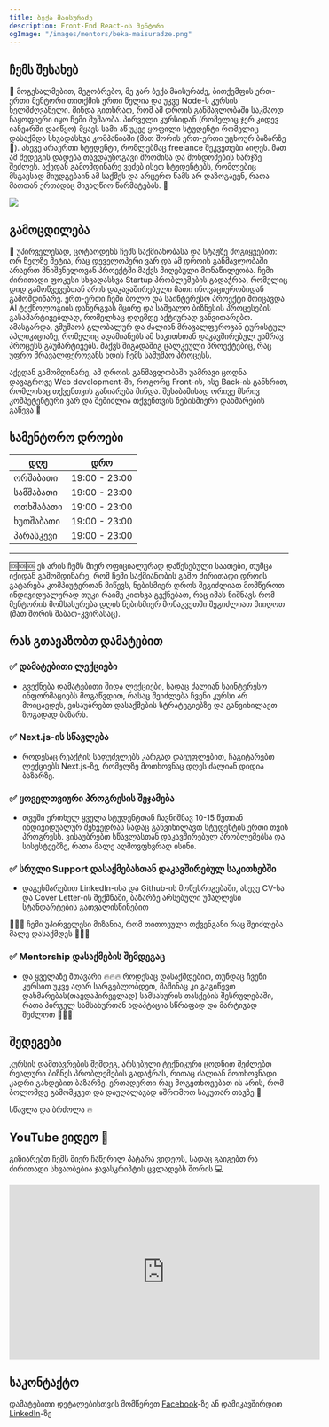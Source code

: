 ```yaml
---
title: ბექა მაისურაძე
description: Front-End React-ის მენტორი
ogImage: "/images/mentors/beka-maisuradze.png"
---
```


## ჩემს შესახებ
👋 მოგესალმებით, მეგობრებო, მე ვარ ბექა მაისურაძე, ბითქემფის ერთ-ერთი მენტორი თითქმის ერთი წელია და უკვე Node-ს კურსის ხელმძღვანელი. მინდა გითხრათ, რომ ამ დროის განმავლობაში საკმაოდ ნაყოფიერი იყო ჩემი მუშაობა. პირველი კურსიდან (რომელიც ჯერ კიდევ იანვარში დაიწყო) მყავს სამი აწ უკვე ყოფილი სტუდენტი რომელიც დასაქმდა სხვადასხვა კომპანიაში (მათ შორის ერთ-ერთი უცხოურ ბაზარზე 🤯). ასევე არაერთი სტუდენტი, რომლებმაც freelance შეკვეთები აიღეს. მათ ამ შედეგის დადება თავდაუზოგავი შრომისა და მონდომების ხარჯზე შეძლეს. აქედან გამომდინარე ვეძებ ისეთ სტუდენტებს, რომლებიც მსგავსად მიუდგებაინ ამ საქმეს და არცერთ წამს არ დაზოგავენ, რათა მათთან ერთადაც მივაღწიო წარმატებას. 🚀

<img
  src="/images/mentors/beka-maisuradze.png"
  className="rounded-md border w-[300px] mt-5 mx-auto"
/>


## გამოცდილება
🏢 უპირველესად, ცოტაოდენს ჩემს საქმიანობასა და სტაჟზე მოგიყვებით: ორ წელზე მეტია, რაც დეველოპერი ვარ და ამ დროის განმავლობაში არაერთ მნიშვნელოვან პროექტში მაქვს მიღებული მონაწილეობა. ჩემი ძირითადი ფოკუსი სხვადასხვა Startup პრობლემების გადაჭრაა, რომელიც დიდ გამოწვევებთან არის დაკავაშირებული მათი ინოვაციურობიდან გამომდინარე. ერთ-ერთი ჩემი ბოლო და საინტერესო პროექტი მოიცავდა AI ტექნოლოგიის დანერგვას მცირე და საშუალო ბიზნესის პროცესების გასამარტივებლად, რომელსაც დღემდე აქტიურად ვანვითარებთ. ამასგარდა, ვმუშაობ გლობალურ და ძალიან მრავალფეროვან ტურისტულ აპლიკაციაზე, რომელიც ადამიანებს ამ საკითხთან დაკავშირებულ უამრავ პროცესს გაუმარტივებს. მაქვს შიგადაშიგ ცალკეული პროექტებიც, რაც უფრო მრავალფეროვანს ხდის ჩემს სამუშაო პროცესს.

აქედან გამომდინარე, ამ დროის განმავლობაში უამრავი ცოდნა დავაგროვე Web development-ში, როგორც Front-ის, ისე Back-ის განხრით, რომლისაც თქვენთვის გაზიარება მინდა. შესაბამისად ორივე მხრივ კომპეტენტური ვარ და შემიძლია თქვენთვის ნებისმიერი დახმარების გაწევა 🙌



## სამენტორო დროები

| დღე       | დრო          |
| --------- | ------------ |
| ორშაბათი  | 19:00 - 23:00 |
| სამშაბათი | 19:00 - 23:00 |
| ოთხშაბათი | 19:00 - 23:00 |
| ხუთშაბათი | 19:00 - 23:00 |
| პარასკევი | 19:00 - 23:00 |


---
🆘🆘🆘 ეს არის ჩემს მიერ ოფიციალურად დაწესებული საათები, თუმცა იქიდან გამომდინარე, რომ ჩემი საქმიანობის გამო ძირითადი დროის გატარება კომპიუტერთან მიწევს, ნებისმიერ დროს შეგიძლიათ მომწეროთ ინდივიდუალურად თუკი რაიმე კითხვა გექნებათ, რაც იმას ნიშნავს რომ მენტორის მომსახურება დღის ნებისმიერ მონაკვეთში შეგიძლიათ მიიღოთ (მათ შორის შაბათ-კვირასაც).
 
 ## რას გთავაზობთ დამატებით

 ### ✅ დამატებითი ლექციები
 - გვექნება დამატებითი შიდა ლექციები, სადაც ძალიან საინტერესო ინფორმაციებს მოგაწვდით, რასაც შეიძლება ჩვენი კურსი არ მოიცავდეს, ვისაუბრებთ დასაქმების სტრატეგიებზე და განვიხილავთ ზოგადად ბაზარს. 

 ### ✅ Next.js-ის სწავლება
 - როდესაც რეაქტის საფუძვლებს კარგად დაეუფლებით, ჩაგიტარებთ ლექციებს Next.js-ზე, რომელზე მოთხოვნაც დღეს ძალიან დიდია ბაზარზე.

 ### ✅ ყოველთვიური პროგრესის შეჯამება
 - თვეში ერთხელ ყველა სტუდენტთან ჩავნიშნავ 10-15 წუთიან ინდივიდუალურ შეხვედრას სადაც განვიხილავთ სტუდენტის ერთი თვის პროგრესს. ვისაუბრებთ სწავლასთან დაკავშირებულ პრობლემებსა და სისუსტეებზე, რათა მალე აღმოვფხვრად ისინი.

 ### ✅ სრული Support დასაქმებასთან დაკავშირებულ საკითხებში  
 - დაგეხმარებით LinkedIn-ისა და Github-ის მოწესრიგებაში, ასევე CV-სა და Cover Letter-ის შექმნაში, ბაზარზე არსებული უმაღლესი სტანდარტების გათვალისწინებით

🚀🚀🚀 ჩემი უპირველესი მიზანია, რომ თითოეული თქვენგანი რაც შეიძლება მალე დასაქმდეს  🚀🚀🚀

 ### ✅ Mentorship დასაქმების შემდეგაც 
 - და ყველაზე მთავარი 🔥🔥🔥  როდესაც დასაქმდებით, თუნდაც ჩვენი კურსით უკვე აღარ სარგებლობდეთ, მაშინაც კი გაგიწევთ დახმარებას(თავდაპირველად) სამსახურის თასქების შესრულებაში,  რათა პირველ სამსახურთან ადაპტაცია სწრაფად და მარტივად შეძლოთ  🚀🚀🚀



## შედეგები
კურსის დამთავრების შემდეგ, არსებული ტექნიკური ცოდნით შეძლებთ რეალური ბიზნეს პრობლემების გადაჭრას, რითაც ძალიან მოთხოვნადი კადრი გახდებით ბაზარზე. ერთადერთი რაც მოგეთხოვებათ ის არის, რომ ბოლომდე გამომყვეთ და დაუღალავად იშრომოთ საკუთარ თავზე 🚀

სწავლა და ბრძოლა 🔥

## YouTube ვიდეო 🎥

გიზიარებთ ჩემს მიერ ჩაწერილ პატარა ვიდეოს, სადაც გაიგებთ რა ძირითადი სხვაობებია ჯავასკრიპტის ცვლადებს შორის 💻
<iframe width="560" height="315" src="https://www.youtube.com/embed/-jWK7jaa7nc?si=FQUTCLMl4BiW50Wu" title="YouTube video player" frameBorder="0" allow="accelerometer; autoplay; clipboard-write; encrypted-media; gyroscope; picture-in-picture; web-share" allowFullScreen></iframe>



## საკონტაქტო
დამატებითი დეტალებისთვის მომწერეთ [Facebook](https://www.facebook.com/beqa.maisuradze.315/)-ზე ან დამიკავშირდით [LinkedIn](https://www.linkedin.com/in/beka-maisuradze-76a730234/)-ზე

